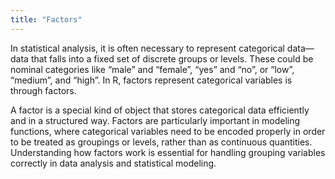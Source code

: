 ```yaml
---
title: "Factors"
---
```


In statistical analysis, it is often necessary to represent categorical data—data that falls into a fixed set of
discrete groups or levels. These could be nominal categories like "male" and "female", "yes" and "no", or "low",
"medium", and "high". In R, factors represent categorical variables is through factors.

A factor is a special kind of object that stores categorical data efficiently and in a structured way. Factors are
particularly important in modeling functions, where categorical variables need to be encoded properly in order to be
treated as groupings or levels, rather than as continuous quantities. Understanding how factors work is essential for
handling grouping variables correctly in data analysis and statistical modeling.
